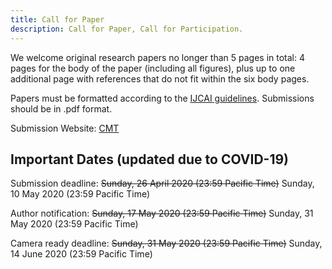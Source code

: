 ```yaml
---
title: Call for Paper
description: Call for Paper, Call for Participation.
---
```


<PageDescription>


We welcome original research papers no longer than 5 pages in total: 4 pages for the body of the paper (including all figures), plus up to one additional page with references that do not fit within the six body pages.

Papers must be formatted according to the [IJCAI guidelines](https://www.ijcai.org/authors_kit). Submissions should be in .pdf format.

Submission Website: [CMT](https://cmt3.research.microsoft.com/DCM2020)

</PageDescription>

## Important Dates (updated due to COVID-19)
<AnchorLinks>
  
  <AnchorLink>Submission deadline: <s>Sunday, 26 April 2020 (23:59 Pacific Time)</s> Sunday, 10 May 2020 (23:59 Pacific Time)</AnchorLink>
  
  <AnchorLink>Author notification: <s>Sunday, 17 May 2020 (23:59 Pacific Time)</s> Sunday, 31 May 2020 (23:59 Pacific Time)</AnchorLink>
  
  <AnchorLink>Camera ready deadline: <s>Sunday, 31 May 2020 (23:59 Pacific Time)</s> Sunday, 14 June 2020 (23:59 Pacific Time)</AnchorLink>
  
</AnchorLinks>
